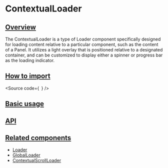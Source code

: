 

<Meta of={Stories} />

# ContextualLoader

## [Overview](#overview)

The ContextualLoader is a type of Loader component specifically designed for loading content relative to a particular component, such as the content of a Panel.
It utilizes a light overlay that is positioned relative to a designated container, and can be customized to display either a spinner or progress bar as the loading indicator.

## [How to import](#how-to-import)

<Source
  code={`
`}
/>

## [Basic usage](#basic-usage)

<Canvas of={Stories.Base} />

## [API](#api)

<ArgTypes of={Stories} />

## [Related components](#related-components)

- [Loader](?path=/docs/components-core-feedback-loader--docs)
- [GlobalLoader](?path=/story/components-core-feedback-loader-globalloader--docs)
- [ContextualScrollLoader](?path=/docs/components-core-feedback-loader-contextualscrollloader--docs)
